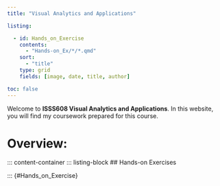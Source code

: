 ```yaml
---
title: "Visual Analytics and Applications"

listing: 

  - id: Hands_on_Exercise
    contents:
      - "Hands-on_Ex/*/*.qmd"
    sort:
      - "title"
    type: grid
    fields: [image, date, title, author]

toc: false
---
```


Welcome to **ISSS608 Visual Analytics and Applications**. In this website, you will find my coursework prepared for this course.

# Overview:
::: content-container
::: listing-block
## Hands-on Exercises


</a>

::: {#Hands_on_Exercise}

